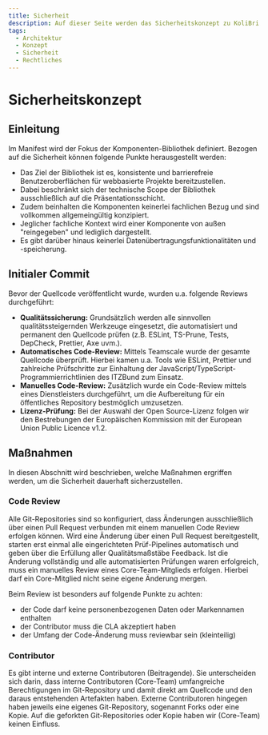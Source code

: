 ```yaml
---
title: Sicherheit
description: Auf dieser Seite werden das Sicherheitskonzept zu KoliBri beschrieben.
tags:
  - Architektur
  - Konzept
  - Sicherheit
  - Rechtliches
---
```


# Sicherheitskonzept

## Einleitung

Im Manifest wird der Fokus der Komponenten-Bibliothek definiert. Bezogen auf die Sicherheit können folgende Punkte
herausgestellt werden:

- Das Ziel der Bibliothek ist es, konsistente und barrierefreie Benutzeroberflächen
  für webbasierte Projekte bereitzustellen.
- Dabei beschränkt sich der technische Scope der Bibliothek ausschließlich auf die Präsentationsschicht.
- Zudem beinhalten die Komponenten keinerlei fachlichen Bezug und sind vollkommen allgemeingültig konzipiert.
- Jeglicher fachliche Kontext wird einer Komponente von außen "reingegeben" und lediglich dargestellt.
- Es gibt darüber hinaus keinerlei Datenübertragungsfunktionalitäten und -speicherung.

## Initialer Commit

Bevor der Quellcode veröffentlicht wurde, wurden u.a. folgende Reviews durchgeführt:

- **Qualitätssicherung:** Grundsätzlich werden alle sinnvollen qualitätssteigernden Werkzeuge eingesetzt, die automatisiert
  und permanent den Quellcode prüfen (z.B. ESLint, TS-Prune, Tests, DepCheck, Prettier, Axe uvm.).
- **Automatisches Code-Review:** Mittels Teamscale wurde der gesamte Quellcode überprüft. Hierbei kamen u.a. Tools wie
  ESLint, Prettier und zahlreiche Prüfschritte zur Einhaltung der JavaScript/TypeScript-Programmierrichtlinien des ITZBund
  zum Einsatz.
- **Manuelles Code-Review:** Zusätzlich wurde ein Code-Review mittels eines Dienstleisters durchgeführt, um die Aufbereitung
  für ein öffentliches Repository bestmöglich umzusetzen.
- **Lizenz-Prüfung:** Bei der Auswahl der Open Source-Lizenz folgen wir den Bestrebungen der Europäischen Kommission mit der
  European Union Public Licence v1.2.

## Maßnahmen

In diesen Abschnitt wird beschrieben, welche Maßnahmen ergriffen werden, um die Sicherheit dauerhaft sicherzustellen.

### Code Review

Alle Git-Repositories sind so konfiguriert, dass Änderungen ausschließlich über einen Pull Request verbunden mit einem
manuellen Code Review erfolgen können. Wird eine Änderung über einen Pull Request bereitgestellt, starten erst einmal alle
eingerichteten Prüf-Pipelines automatisch und geben über die Erfüllung aller Qualitätsmaßstäbe Feedback. Ist die Änderung
vollständig und alle automatisierten Prüfungen waren erfolgreich, muss ein manuelles Review eines Core-Team-Mitglieds erfolgen.
Hierbei darf ein Core-Mitglied nicht seine eigene Änderung mergen.

Beim Review ist besonders auf folgende Punkte zu achten:

- der Code darf keine personenbezogenen Daten oder Markennamen enthalten
- der Contributor muss die CLA akzeptiert haben
- der Umfang der Code-Änderung muss reviewbar sein (kleinteilig)

### Contributor

Es gibt interne und externe Contributoren (Beitragende). Sie unterscheiden sich darin, dass interne Contributoren (Core-Team)
umfangreiche Berechtigungen im Git-Repository und damit direkt am Quellcode und den daraus entstehenden Artefakten haben. Externe
Contributoren hingegen haben jeweils eine eigenes Git-Repository, sogenannt Forks oder eine Kopie. Auf die geforkten Git-Repositories
oder Kopie haben wir (Core-Team) keinen Einfluss.
